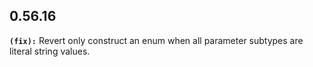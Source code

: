 ## 0.56.16
**`(fix):`** Revert only construct an enum when all parameter subtypes are literal string values.


